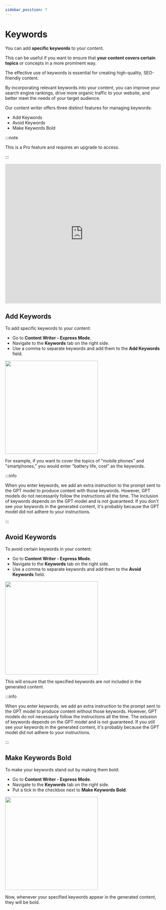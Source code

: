 ```yaml
---
sidebar_position: 7
---
```



# Keywords

You can add **specific keywords** to your content.

This can be useful if you want to ensure that **your content covers certain topics** or concepts in a more prominent way.

The effective use of keywords is essential for creating high-quality, SEO-friendly content.

By incorporating relevant keywords into your content, you can improve your search engine rankings, drive more organic traffic to your website, and better meet the needs of your target audience.

Our content writer offers three distinct features for managing keywords: 

- Add Keywords
- Avoid Keywords
- Make Keywords Bold

:::note

This is a Pro feature and requires an upgrade to access.

:::

<iframe width="100%" height="450" src="https://www.youtube.com/embed/WH63M0G_i9g" title="How to Add Keywords" frameBorder="0" allow="accelerometer; autoplay; clipboard-write; encrypted-media; gyroscope; picture-in-picture; web-share" allowFullScreen></iframe>

## Add Keywords

To add specific keywords to your content:

- Go to **Content Writer - Express Mode**.
- Navigate to the **Keywords** tab on the right side.
- Use a comma to separate keywords and add them to the **Add Keywords** field.

<img src={AddKeywords} width="300" />

For example, if you want to cover the topics of "mobile phones" and "smartphones," you would enter "battery life, cost" as the keywords.

:::info

 When you enter keywords, we add an extra instruction to the prompt sent to the GPT model to produce content with those keywords. However, GPT models do not necessarily follow the instructions all the time. The inclusion of keywords depends on the GPT model and is not guaranteed. If you don't see your keywords in the generated content, it's probably because the GPT model did not adhere to your instructions.

:::

## Avoid Keywords

To avoid certain keywords in your content:

- Go to **Content Writer - Express Mode**.
- Navigate to the **Keywords** tab on the right side.
- Use a comma to separate keywords and add them to the **Avoid Keywords** field.

<img src={AvoidKeywords} width="300" />

This will ensure that the specified keywords are not included in the generated content.

:::info

 When you enter keywords, we add an extra instruction to the prompt sent to the GPT model to produce content without those keywords. However, GPT models do not necessarily follow the instructions all the time. The exlusion of keywords depends on the GPT model and is not guaranteed. If you still see your keywords in the generated content, it's probably because the GPT model did not adhere to your instructions.

:::

## Make Keywords Bold

To make your keywords stand out by making them bold:

- Go to **Content Writer - Express Mode**.
- Navigate to the **Keywords** tab on the right side.
- Put a tick in the checkbox next to **Make Keywords Bold**.

<img src={Boldeywords} width="300" />

Now, whenever your specified keywords appear in the generated content, they will be bold.